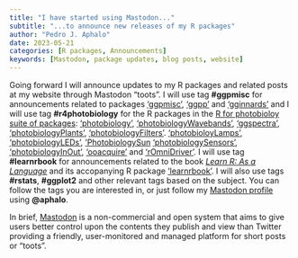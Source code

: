 ```yaml
---
title: "I have started using Mastodon..."
subtitle: "...to announce new releases of my R packages"
author: "Pedro J. Aphalo"
date: 2023-05-21
categories: [R packages, Announcements]
keywords: [Mastodon, package updates, blog posts, website]
---
```


Going forward I will announce updates to my R packages and related posts at my website through Mastodon "toots". I will use tag **#ggpmisc** for announcements related to packages ['ggpmisc'](https://docs.r4photobiology.info/ggpmisc/), ['ggpp'](https://docs.r4photobiology.info/ggpp/) and ['gginnards'](https://docs.r4photobiology.info/gginnards/) and I will use tag **#r4photobiology** for the R packages in the [R for photobioloy suite of packages](https://www.r4photobiology.info/pages/r4p-introduction.html): ['photobiology'](https://docs.r4photobiology.info/photobiology/), ['photobiologyWavebands'](https://docs.r4photobiology.info/photobiologyWavebands/), ['ggspectra'](https://docs.r4photobiology.info/ggspectra/), ['photobiologyPlants'](https://docs.r4photobiology.info/photobiologyPlants), ['photobiologyFilters'](https://docs.r4photobiology.info/photobiologyFilters/). ['photobioloyLamps'](https://docs.r4photobiology.info/photobiologyLamps/), ['photobiologyLEDs'](https://docs.r4photobiology.info/photobiologyLEDs/), ['PhotobiologySun](https://docs.r4photobiology.info/photobiologySun/) ['photobiologySensors'](https://docs.r4photobiology.info/photobiologySensors/), ['photobiologyInOut'](https://docs.r4photobiology.info/photobiologyInOut/), ['ooacquire'](https://docs.r4photobiology.info/ooacquire/) and ['rOmniDriver'](https://docs.r4photobiology.info/rOmniDriver/). I will use tag **#learnrbook** for announcements related to the book [_Learn R: As a Language_](https://www.learnr-book.info/) and its accopanying R package ['learnrbook'](https://docs.r4photobiology.info/learnrbook/). I will also use tags **#rstats**, **#ggplot2** and other relevant tags based on the subject. You can follow the tags you are interested in, or just follow my [Mastodon profile](https://mastodon.social/@aphalo) using **@aphalo**.

In brief, [Mastodon](https://joinmastodon.org/) is a non-commercial and open system that aims to give users better control upon the contents they publish and view than Twitter providing a friendly, user-monitored and managed platform for short posts or "toots".
